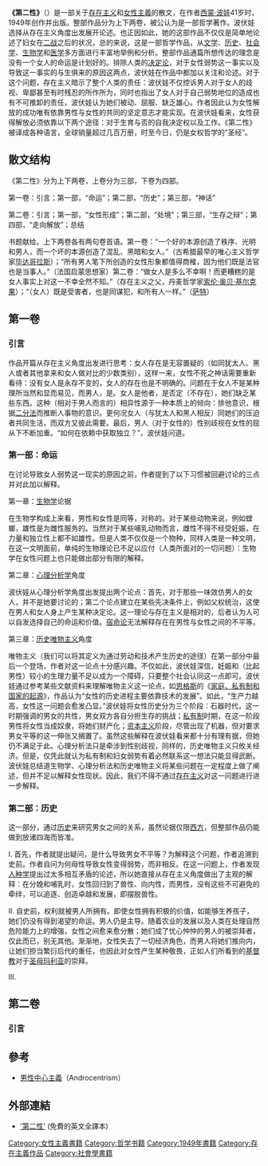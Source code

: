 {{noteTA|1=波伏娃=>zh-hant:波娃}}
{{expert|time=2019-04-27T14:42:55+00:00}}
{{refimprove|time=2019-04-27T14:42:55+00:00}}
{{Feminist Philosophy}}
'''《第二性》'''（{{lang-fr|''Le Deuxième Sexe''}}）是一部关于[[存在主义|存在主义]]和[[女性主義|女性主義]]的散文，在作者[[西蒙·波娃|西蒙·波娃]]41岁时，1949年创作并出版。整部作品分为上下两卷，被公认为是一部哲学著作。波伏娃选择从存在主义角度出发展开论述。也正因如此，她的这部作品不仅仅是简单地论述了妇女在[[二战|二战]]之后的状况，总的来说，这是一部哲学作品，从[[文学|文学]]、[[历史|历史]]、[[社会学|社会学]]、[[生物学|生物学]]和[[医学|医学]]多方面进行丰富地举例和分析。整部作品通篇所想传达的理念是没有一个女人的命运是计划好的。排除人类的[[决定论|决定论]]，对于女性弱势这一事实以及导致这一事实的与生俱来的原因这两点，波伏娃在作品中都加以关注和论述。对于这个问题，存在主义暗示了整个人类的责任：波伏娃不仅控诉男人对于女人的歧视、卑鄙甚至有时残忍的所作所为，同时也指出了女人对于自己弱势地位的造成也有不可推卸的责任，波伏娃认为她们被动、屈服、缺乏雄心。作者因此认为女性解放的成功唯有依靠男性与女性的共同的坚定意志才能实现。在波伏娃看来，女性获得解放必须依靠以下两个途径：对于生育与否的自我决定权以及工作。《第二性》被译成各种语言，全球销量超过几百万册，时至今日，仍是女权哲学的“圣经”。

== 散文结构 ==
《第二性》分为上下两卷，上卷分为三部，下卷为四部。

第一卷：引言；第一部，“命运”；第二部，“历史”；第三部，“神话”

第二卷：引言；第一部，“女性形成”；第二部，“处境”；第三部，“生存之辩”；第四部，“走向解放”；总结

书题献给{{link-fr|雅克·博斯特|Jacques-Laurent Bost}}。上下两卷各有两句卷首语。第一卷：“一个好的本源创造了秩序、光明和男人，而一个坏的本源创造了混乱、黑暗和女人。”（古希腊最早的唯心主义哲学家[[毕达哥拉斯|毕达哥拉斯]]）；“所有男人笔下所创造的女性形象都值得商榷，因为他们既是法官也是当事人。”（法国启蒙思想家{{link-fr|浦兰·德·拉巴尔|François Poullain de La Barre}}）第二卷：“做女人是多么不幸啊！而更糟糕的是女人事实上对这一不幸全然不知。”（存在主义之父，丹麦哲学家[[索伦·奥贝·基尔克果|索伦·奥贝·基尔克果]]）；“（女人）既是受害者，也是同谋犯，和所有人一样。”（[[萨特|萨特]]）

== 第一卷 ==
=== 引言 ===
作品开篇从存在主义角度出发进行思考：女人存在是无容置疑的（如同犹太人、黑人或者其他拿来和女人做对比的少数类别），这样一来，女性不死之神话需要重新看待：没有女人是永存不变的，女人的存在也是不明确的。问题在于女人不是某种理所当然和显而易见，而男人，是。女人是他者，是否定（不存在），她们缺乏某些东西。这种（相对于男人而言的）相异性源于一种本质上的倾向：排他意识，根据[[折半搜索算法|二分法]]而推断人事物的意识。更何况女人（与犹太人和黑人相反）同她们的压迫者共同生活，而双方又彼此需要。最后，男人（对于女性的）性别歧视在女性的屈从下不断加重。“如何在依赖中获取独立？”，波伏娃问道。

=== 第一部：命运 ===
在讨论导致女人弱势这一现实的原因之前，作者提到了以下习惯被回避讨论的三点并对此加以解释。

第一章：[[生物学|生物学]]论据

在生物学构成上来看，男性和女性是同等，对称的。对于某些动物来说，例如螳螂，雄性是为雌性服务的。当然对于某些哺乳动物而言，雌性不得不经受妊娠，在力量和独立性上都不如雄性。但是人类不仅仅是一个物种，同样人类是一种文明，在这一文明面前，单纯的生物理论已不足以应付（人类所面对的一切问题）：生物学在女性问题上也只能做出部分有限的解释。

第二章：[[精神分析学|心理分析学]]角度

波伏娃从心理分析学角度出发提出两个论点：首先，对于那些一味效仿男人的女人，并不是她要讨论的；第二个论点建立在某些先决条件上，例如父权统治，这使在男人和女人身上产生某种决定论。这一理论与存在主义是相对的，后者认为人可以自发选择自己的命运和价值。[[宿命论|宿命论]]无法解释存在在男性与女性之间的不平等。

第三章：[[历史唯物主义|历史唯物主义]]角度

唯物主义（我们可以将其定义为通过劳动和技术产生历史的途径）在第一部分中最后一个登场，作者对这一论点十分感兴趣。不仅如此，波伏娃深信，妊娠和（比起男性）较小的生理力量不足以成为一个障碍，只要整个社会认同这一点即可。波伏娃通过参考某些文献资料来理解唯物主义这一论点，如[[弗里德里希·恩格斯|恩格斯]]的《[[家庭、私有制和国家的起源|家庭、私有制和国家的起源]]》，作品认为“女性的历史进程主要依靠技术的发展”。如此，“生产力越高，女性这一问题会愈发凸显。”波伏娃将女性历史分为三个阶段：石器时代，这一时期强调的男女的共性，男女双方各自分担生存的挑战；[[私有制|私有制]]时期，在这一阶段男性将女性当成奴隶，将她们财产化；[[资本主义|资本主义]]阶段，尽管出现了机器，但对要求男女平等的这一伸张又搁置了。虽然这些解释在波伏娃看来都十分有理有据，但她仍不满足于此。心理分析法只是牵涉到性别歧视，同样的，历史唯物主义只攸关经济。但是，仅凭此就认为私有制和妇女弱势有着必然联系这一想法只能显得武断。波伏娃总结道生物学、心理分析法和历史唯物主义将某些问题在一定程度上做了阐述，但并不足以解释女性现状。因此，我们不得不通过[[存在主义|存在主义]]对这一问题进行进一步解释。

=== 第二部：历史 ===

这一部分，通过[[历史|历史]]来研究男女之间的关系，虽然论据仅限[[西方|西方]]，但整部作品仍能做到放诸四海而皆准。

I. 首先，作者就提出疑问，是什么导致男女不平等？为解释这个问题，作者追溯到史前。作者自问为何母性导致女性变得弱势，而非相反。在这一问题上，作者发现[[民族学|人种学]]提出过太多相互矛盾的论述，所以她直接从存在主义角度做出了主观的解释：在分娩和哺乳时，女性回归到了兽性、向内性，而男性，没有这些不可避免的牵绊，可以追逐、创造卓越和发展，即摆脱兽性。

II. 自史前，权利就被男人所拥有。即使女性拥有积极的价值，如能够生养孩子，她们仍没有得到渴望的命运。男人仍是主导。随着农业的发展以及人类在处理自然危险能力上的增强，女性之间愈来愈分散；她们成了忧心忡忡的男人的被崇拜者，仅此而已，别无其他。渐渐地，女性失去了一切经济角色，而男人将她们推向内，让她们担当繁衍后代的重任，也因此对女性产生某种敬畏，正如人们所看到的[[基督教|基督教]]对于[[马利亚_(耶稣的母亲)|圣母玛利亚]]的崇拜。

III.

== 第二卷 ==
=== 引言 ===

== 參考 ==
{{Portal|女权主义}}
*[[男性中心主義|男性中心主義]]（Androcentrism）

== 外部連結 ==
*[https://web.archive.org/web/20060106083134/http://www.marxists.org/reference/subject/philosophy/works/fr/2ndsex.htm '第二性'] (免費的英文全譯本)


{{Authority control}}
[[Category:女性主義書籍|Category:女性主義書籍]]
[[Category:哲学书籍|Category:哲学书籍]]
[[Category:1949年書籍|Category:1949年書籍]]
[[Category:存在主義作品|Category:存在主義作品]]
[[Category:社會學書籍|Category:社會學書籍]]